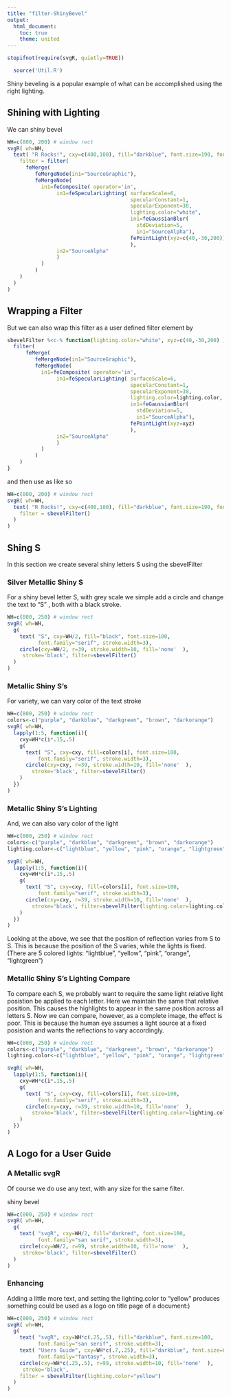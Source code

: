 ```yaml
---
title: "filter-ShinyBevel"
output:
  html_document:
    toc: true
    theme: united
---
```




```r
stopifnot(require(svgR, quietly=TRUE))
```

```r
  source('Util.R')
```

Shiny beveling is a popular example of what can be accomplished
using the right lighting.

## Shining with Lighting
We can 
shiny bevel
```r
WH=c(800, 200) # window rect
svgR( wh=WH,
  text( "R Rocks!", cxy=c(400,100), fill="darkblue", font.size=190, font.face='bold',
    filter = filter(
      feMerge( 
         feMergeNode(in1="SourceGraphic"),
         feMergeNode(
           in1=feComposite( operator='in',
                in1=feSpecularLighting( surfaceScale=6,
                                        specularConstant=1,
                                        specularExponent=30,
                                        lighting.color="white",
                                        in1=feGaussianBlur(
                                          stdDeviation=5,
                                          in1="SourceAlpha"),
                                        fePointLight(xyz=c(40,-30,200))
                                        ),
                in2="SourceAlpha"
                )
           )
         )
    )
  )
)
```

## Wrapping a Filter
But we can also wrap this filter as a user defined filter element by

```r
sbevelFilter %<c-% function(lighting.color="white", xyz=c(40,-30,200) ){
  filter(
      feMerge( 
         feMergeNode(in1="SourceGraphic"),
         feMergeNode(
           in1=feComposite( operator='in',
                in1=feSpecularLighting( surfaceScale=6,
                                        specularConstant=1,
                                        specularExponent=30,
                                        lighting.color=lighting.color,
                                        in1=feGaussianBlur(
                                          stdDeviation=5,
                                          in1="SourceAlpha"),
                                        fePointLight(xyz=xyz)
                                        ),
                in2="SourceAlpha"
                )
           )
         )
    )
}
```

and then  use as like so
```r
WH=c(800, 200) # window rect
svgR( wh=WH,
  text( "R Rocks!", cxy=c(400,100), fill="darkblue", font.size=190, font.face='bold',
    filter = sbevelFilter()
  )
)
```

## Shing S

In this section we create several shiny letters S using the sbevelFilter

### Silver Metallic Shiny S

For a  shiny bevel letter S, with grey scale we simple 
add a circle and change the text to "S" , both with a black stroke.




```r
WH=c(800, 250) # window rect
svgR( wh=WH,
  g( 
    text( "S", cxy=WH/2, fill="black", font.size=100, 
          font.family="serif", stroke.width=3),
    circle(cxy=WH/2, r=39, stroke.width=10, fill='none'  ),
     stroke='black', filter=sbevelFilter()
  )
)
```

### Metallic Shiny S's
For variety, we can vary color of the text stroke

```r
WH=c(800, 250) # window rect
colors<-c("purple", "darkblue", "darkgreen", "brown", "darkorange")
svgR( wh=WH,
  lapply(1:5, function(i){
    cxy=WH*c(i*.15,.5)
    g( 
      text( "S", cxy=cxy, fill=colors[i], font.size=100, 
          font.family="serif", stroke.width=3),
      circle(cxy=cxy, r=39, stroke.width=10, fill='none'  ),
        stroke='black', filter=sbevelFilter()
    )
  })
)
```

### Metallic Shiny S's Lighting

And, we can also vary color of the light

```r
WH=c(800, 250) # window rect
colors<-c("purple", "darkblue", "darkgreen", "brown", "darkorange")
lighting.color<-c("lightblue", "yellow", "pink", "orange", "lightgreen")

svgR( wh=WH,
  lapply(1:5, function(i){
    cxy=WH*c(i*.15,.5)
    g( 
      text( "S", cxy=cxy, fill=colors[i], font.size=100, 
          font.family="serif", stroke.width=3),
      circle(cxy=cxy, r=39, stroke.width=10, fill='none'  ),
        stroke='black', filter=sbevelFilter(lighting.color=lighting.color[i])
    )
  })
)
```
Looking at the above, we see that the position of reflection varies from S to S. This
is because the position of the S varies, while the lights 
is fixed.  (There are 5 colored lights: "lightblue", "yellow", "pink", "orange", "lightgreen")


### Metallic Shiny S's Lighting Compare

To compare each S, we probably want to require the same light relative light posistion be applied
to each letter. 
Here we maintain the same that relative position.
This causes the highlights to appear in the same position across all letters S. Now we can compare,
however, as a complete image, the effect is poor. This is because the human eye assumes a light source
at a fixed posistion and wants the reflections to vary accordingly.
 


```r
WH=c(800, 250) # window rect
colors<-c("purple", "darkblue", "darkgreen", "brown", "darkorange")
lighting.color<-c("lightblue", "yellow", "pink", "orange", "lightgreen")

svgR( wh=WH,
  lapply(1:5, function(i){
    cxy=WH*c(i*.15,.5)
    g( 
      text( "S", cxy=cxy, fill=colors[i], font.size=100, 
          font.family="serif", stroke.width=3),
      circle(cxy=cxy, r=39, stroke.width=10, fill='none'  ),
        stroke='black', filter=sbevelFilter(lighting.color=lighting.color[i])
    )
  })
)
```



## A Logo for a User Guide

### A Metallic svgR

Of course we do use any text, with any size for the same filter.

shiny bevel
```r
WH=c(800, 250) # window rect
svgR( wh=WH,
  g(
    text( "svgR", cxy=WH/2, fill="darkred", font.size=100, 
          font.family="san serif", stroke.width=3),
    circle(cxy=WH/2, r=99, stroke.width=10, fill='none'  ),
     stroke='black', filter=sbevelFilter()
  )
)
```

### Enhancing

Adding a little more text, and setting the lighting.color to "yellow" produces
something could be used as a logo on title page of a document:)

```r
WH=c(800, 250) # window rect
svgR( wh=WH,     
  g(
    text( "svgR", cxy=WH*c(.25,.5), fill="darkblue", font.size=100, 
          font.family="san serif", stroke.width=3),
    text( "Users Guide", cxy=WH*c(.7,.25), fill="darkblue", font.size=60, 
          font.family="fantasy", stroke.width=3),
    circle(cxy=WH*c(.25,.5), r=99, stroke.width=10, fill='none'  ),
     stroke='black',
    filter = sbevelFilter(lighting.color="yellow")
  )
)
```
